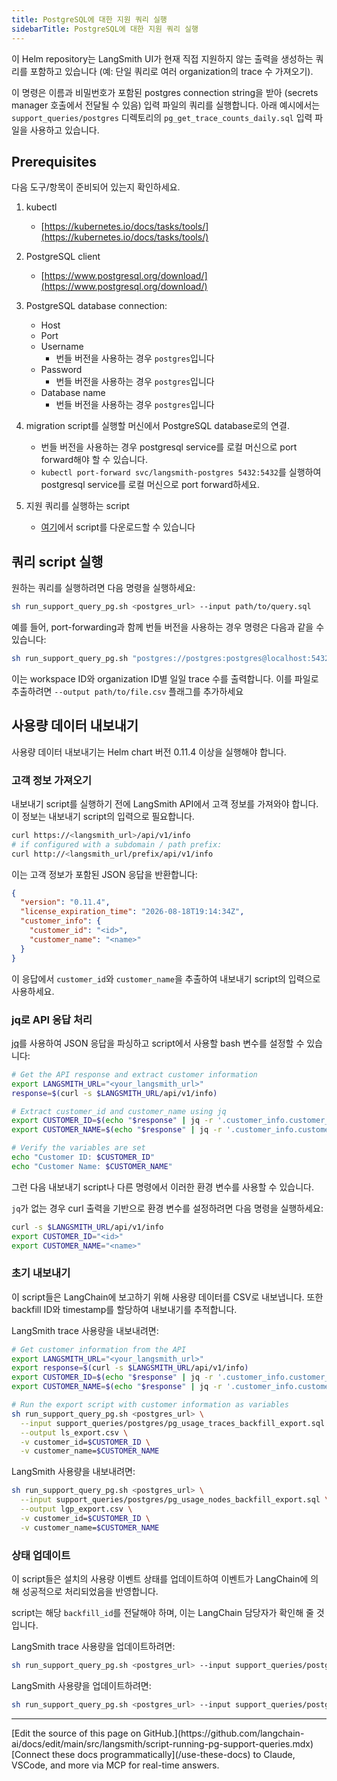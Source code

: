 ```yaml
---
title: PostgreSQL에 대한 지원 쿼리 실행
sidebarTitle: PostgreSQL에 대한 지원 쿼리 실행
---
```


이 Helm repository는 LangSmith UI가 현재 직접 지원하지 않는 출력을 생성하는 쿼리를 포함하고 있습니다 (예: 단일 쿼리로 여러 organization의 trace 수 가져오기).

이 명령은 이름과 비밀번호가 포함된 postgres connection string을 받아 (secrets manager 호출에서 전달될 수 있음) 입력 파일의 쿼리를 실행합니다. 아래 예시에서는 `support_queries/postgres` 디렉토리의 `pg_get_trace_counts_daily.sql` 입력 파일을 사용하고 있습니다.

## Prerequisites

다음 도구/항목이 준비되어 있는지 확인하세요.

1. kubectl

   * [https://kubernetes.io/docs/tasks/tools/](https://kubernetes.io/docs/tasks/tools/)

2. PostgreSQL client

   * [https://www.postgresql.org/download/](https://www.postgresql.org/download/)

3. PostgreSQL database connection:

   * Host
   * Port
   * Username
     * 번들 버전을 사용하는 경우 `postgres`입니다
   * Password
     * 번들 버전을 사용하는 경우 `postgres`입니다
   * Database name
     * 번들 버전을 사용하는 경우 `postgres`입니다

4. migration script를 실행할 머신에서 PostgreSQL database로의 연결.

   * 번들 버전을 사용하는 경우 postgresql service를 로컬 머신으로 port forward해야 할 수 있습니다.
   * `kubectl port-forward svc/langsmith-postgres 5432:5432`를 실행하여 postgresql service를 로컬 머신으로 port forward하세요.

5. 지원 쿼리를 실행하는 script

   * [여기](https://github.com/langchain-ai/helm/blob/main/charts/langsmith/scripts/run_support_query_pg.sh)에서 script를 다운로드할 수 있습니다

## 쿼리 script 실행

원하는 쿼리를 실행하려면 다음 명령을 실행하세요:

```bash
sh run_support_query_pg.sh <postgres_url> --input path/to/query.sql
```

예를 들어, port-forwarding과 함께 번들 버전을 사용하는 경우 명령은 다음과 같을 수 있습니다:

```bash
sh run_support_query_pg.sh "postgres://postgres:postgres@localhost:5432/postgres" --input support_queries/pg_get_trace_counts_daily.sql
```

이는 workspace ID와 organization ID별 일일 trace 수를 출력합니다. 이를 파일로 추출하려면 `--output path/to/file.csv` 플래그를 추가하세요

## 사용량 데이터 내보내기

<Note>
사용량 데이터 내보내기는 Helm chart 버전 0.11.4 이상을 실행해야 합니다.
</Note>

### 고객 정보 가져오기

내보내기 script를 실행하기 전에 LangSmith API에서 고객 정보를 가져와야 합니다. 이 정보는 내보내기 script의 입력으로 필요합니다.

```bash
curl https://<langsmith_url>/api/v1/info
# if configured with a subdomain / path prefix:
curl http://<langsmith_url/prefix/api/v1/info
```

이는 고객 정보가 포함된 JSON 응답을 반환합니다:

```json
{
  "version": "0.11.4",
  "license_expiration_time": "2026-08-18T19:14:34Z",
  "customer_info": {
    "customer_id": "<id>",
    "customer_name": "<name>"
  }
}
```

이 응답에서 `customer_id`와 `customer_name`을 추출하여 내보내기 script의 입력으로 사용하세요.

### jq로 API 응답 처리

[jq](https://jqlang.org/download)를 사용하여 JSON 응답을 파싱하고 script에서 사용할 bash 변수를 설정할 수 있습니다:

```bash
# Get the API response and extract customer information
export LANGSMITH_URL="<your_langsmith_url>"
response=$(curl -s $LANGSMITH_URL/api/v1/info)

# Extract customer_id and customer_name using jq
export CUSTOMER_ID=$(echo "$response" | jq -r '.customer_info.customer_id')
export CUSTOMER_NAME=$(echo "$response" | jq -r '.customer_info.customer_name')

# Verify the variables are set
echo "Customer ID: $CUSTOMER_ID"
echo "Customer Name: $CUSTOMER_NAME"
```

그런 다음 내보내기 script나 다른 명령에서 이러한 환경 변수를 사용할 수 있습니다.

`jq`가 없는 경우 curl 출력을 기반으로 환경 변수를 설정하려면 다음 명령을 실행하세요:

```bash
curl -s $LANGSMITH_URL/api/v1/info
export CUSTOMER_ID="<id>"
export CUSTOMER_NAME="<name>"
```

### 초기 내보내기

이 script들은 LangChain에 보고하기 위해 사용량 데이터를 CSV로 내보냅니다. 또한 backfill ID와 timestamp를 할당하여 내보내기를 추적합니다.

LangSmith trace 사용량을 내보내려면:

```bash
# Get customer information from the API
export LANGSMITH_URL="<your_langsmith_url>"
export response=$(curl -s $LANGSMITH_URL/api/v1/info)
export CUSTOMER_ID=$(echo "$response" | jq -r '.customer_info.customer_id') && echo "Customer ID: $CUSTOMER_ID"
export CUSTOMER_NAME=$(echo "$response" | jq -r '.customer_info.customer_name') && echo "Customer name: $CUSTOMER_NAME"

# Run the export script with customer information as variables
sh run_support_query_pg.sh <postgres_url> \
  --input support_queries/postgres/pg_usage_traces_backfill_export.sql \
  --output ls_export.csv \
  -v customer_id=$CUSTOMER_ID \
  -v customer_name=$CUSTOMER_NAME
```

LangSmith 사용량을 내보내려면:

```bash
sh run_support_query_pg.sh <postgres_url> \
  --input support_queries/postgres/pg_usage_nodes_backfill_export.sql \
  --output lgp_export.csv \
  -v customer_id=$CUSTOMER_ID \
  -v customer_name=$CUSTOMER_NAME
```

### 상태 업데이트

이 script들은 설치의 사용량 이벤트 상태를 업데이트하여 이벤트가 LangChain에 의해 성공적으로 처리되었음을 반영합니다.

script는 해당 `backfill_id`를 전달해야 하며, 이는 LangChain 담당자가 확인해 줄 것입니다.

LangSmith trace 사용량을 업데이트하려면:

```bash
sh run_support_query_pg.sh <postgres_url> --input support_queries/postgres/pg_usage_traces_backfill_update.sql --output export.csv -v backfill_id=<backfill_id>
```

LangSmith 사용량을 업데이트하려면:

```bash
sh run_support_query_pg.sh <postgres_url> --input support_queries/postgres/pg_usage_nodes_backfill_update.sql --output export.csv -v backfill_id=<backfill_id>
```

---

<Callout icon="pen-to-square" iconType="regular">
    [Edit the source of this page on GitHub.](https://github.com/langchain-ai/docs/edit/main/src/langsmith/script-running-pg-support-queries.mdx)
</Callout>
<Tip icon="terminal" iconType="regular">
    [Connect these docs programmatically](/use-these-docs) to Claude, VSCode, and more via MCP for    real-time answers.
</Tip>

